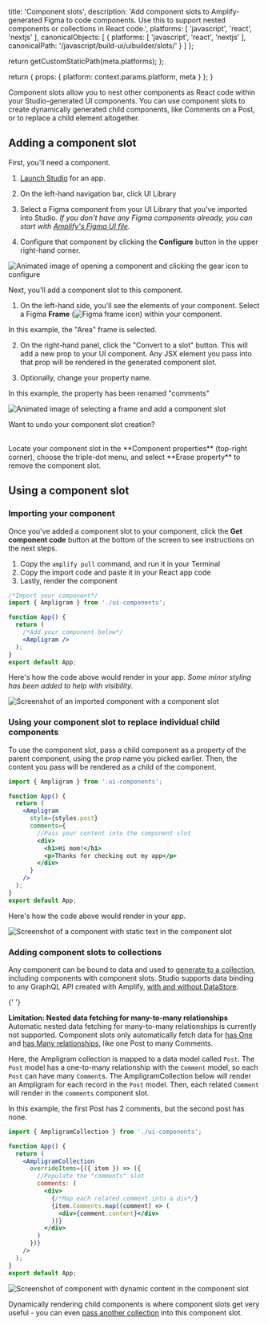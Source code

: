 
  title: 'Component slots',
  description: 'Add component slots to Amplify-generated Figma to code components.  Use this to support nested components or collections in React code.',
  platforms: [
    'javascript',
    'react', 
    'nextjs'
  ],
  canonicalObjects: [
    {
      platforms: [
        'javascript',
        'react', 
        'nextjs'
      ],
      canonicalPath: '/javascript/build-ui/uibuilder/slots/'
    }
  ]
};

  return getCustomStaticPath(meta.platforms);
};

  return {
    props: {
      platform: context.params.platform,
      meta
    }
  };
}

Component slots allow you to nest other components as React code within your Studio-generated UI components. You can use component slots to create dynamically generated child components, like Comments on a Post, or to replace a child element altogether.

## Adding a component slot

First, you'll need a component.

1. [Launch Studio](/[platform]/tools/console/adminui/start/#log-into-the-amplify-console) for an app.

2. On the left-hand navigation bar, click UI Library

3. Select a Figma component from your UI Library that you've imported into Studio. _If you don't have any Figma components already, you can start with [Amplify's Figma UI file](/[platform]/build-ui/uibuilder/)._

4. Configure that component by clicking the **Configure** button in the upper right-hand corner.

![Animated image of opening a component and clicking the gear icon to configure](/images/console/slots-console1.gif)

Next, you'll add a component slot to this component.

1. On the left-hand side, you'll see the elements of your component. Select a Figma **Frame** (![Figma frame icon](/images/console/figma-frame-icon.png)) within your component.

In this example, the "Area" frame is selected.

2. On the right-hand panel, click the "Convert to a slot" button. This will add a new prop to your UI component. Any JSX element you pass into that prop will be rendered in the generated component slot.

3. Optionally, change your property name.

In this example, the property has been renamed "comments"

![Animated image of selecting a frame and add a component slot](/images/console/slots-console2.gif)

<Callout warning>

Want to undo your component slot creation?

<br />
Locate your component slot in the **Component properties** (top-right corner), choose
the triple-dot menu, and select **Erase property** to remove the component slot.

</Callout>

## Using a component slot

### Importing your component

Once you've added a component slot to your component, click the **Get component code** button at the bottom of the screen to see instructions on the next steps.

1. Copy the `amplify pull` command, and run it in your Terminal
2. Copy the import code and paste it in your React app code
3. Lastly, render the component

```jsx
/*Import your component*/
import { Ampligram } from './ui-components';

function App() {
  return (
    /*Add your component below*/
    <Ampligram />
  );
}
export default App;
```

Here's how the code above would render in your app. _Some minor styling has been added to help with visibility._

![Screenshot of an imported component with a component slot](/images/console/slots1.png)

### Using your component slot to replace individual child components

To use the component slot, pass a child component as a property of the parent component, using the prop name you picked earlier. Then, the content you pass will be rendered as a child of the component.

```jsx
import { Ampligram } from '.ui-components';

function App() {
  return (
    <Ampligram
      style={styles.post}
      comments={
        //Pass your content into the component slot
        <div>
          <h1>Hi mom!</h1>
          <p>Thanks for checking out my app</p>
        </div>
      }
    />
  );
}
export default App;
```

Here's how the code above would render in your app.

![Screenshot of a component with static text in the component slot](/images/console/slots2.png)

### Adding component slots to collections

Any component can be bound to data and used to [generate to a collection](/[platform]/build-ui/uibuilder/collections/), including components with component slots. Studio supports data binding to any GraphQL API created with Amplify, [with and without DataStore](/[platform]/tools/console/data/data-model/#datastore-and-graphql).

<Callout note>

{' '}

<strong>Limitation: Nested data fetching for many-to-many relationships</strong>
<br />
Automatic nested data fetching for many-to-many relationships is currently not
supported. Component slots only automatically fetch data for [has
One](/[platform]/build-a-backend/graphqlapi/data-modeling/#has-one-relationship)
and [has Many
relationships](/[platform]/build-a-backend/graphqlapi/data-modeling/#has-many-relationship),
like one Post to many Comments.

</Callout>

Here, the Ampligram collection is mapped to a data model called `Post`. The `Post` model has a one-to-many relationship with the `Comment` model, so each `Post` can have many `Comment`s. The AmpligramCollection below will render an Ampligram for each record in the `Post` model. Then, each related `Comment` will render in the `comments` component slot.

In this example, the first Post has 2 comments, but the second post has none.

```jsx
import { AmpligramCollection } from './ui-components';

function App() {
  return (
    <AmpligramCollection
      overrideItems={({ item }) => ({
        //Populate the "comments" slot
        comments: (
          <div>
            {/*Map each related comment into a div*/}
            {item.Comments.map((comment) => (
              <div>{comment.content}</div>
            ))}
          </div>
        )
      })}
    />
  );
}
export default App;
```

![Screenshot of component with dynamic content in the component slot](/images/console/slots3.png)

Dynamically rendering child components is where component slots get very useful - you can even [pass another collection](/[platform]/build-ui/uibuilder/override/#nesting-collections) into this component slot.
